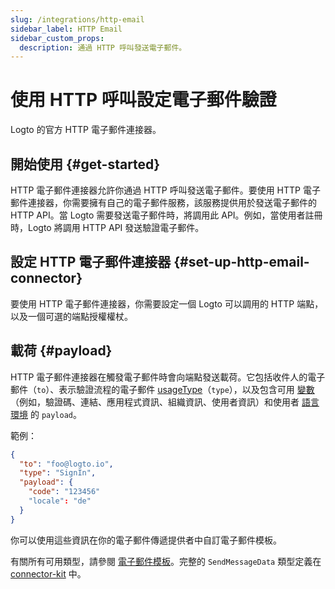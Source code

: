 ```yaml
---
slug: /integrations/http-email
sidebar_label: HTTP Email
sidebar_custom_props:
  description: 通過 HTTP 呼叫發送電子郵件。
---
```



# 使用 HTTP 呼叫設定電子郵件驗證

Logto 的官方 HTTP 電子郵件連接器。

<GuideTip />

## 開始使用 \{#get-started}

HTTP 電子郵件連接器允許你通過 HTTP 呼叫發送電子郵件。要使用 HTTP 電子郵件連接器，你需要擁有自己的電子郵件服務，該服務提供用於發送電子郵件的 HTTP API。當 Logto 需要發送電子郵件時，將調用此 API。例如，當使用者註冊時，Logto 將調用 HTTP API 發送驗證電子郵件。

## 設定 HTTP 電子郵件連接器 \{#set-up-http-email-connector}

要使用 HTTP 電子郵件連接器，你需要設定一個 Logto 可以調用的 HTTP 端點，以及一個可選的端點授權權杖。

## 載荷 \{#payload}

HTTP 電子郵件連接器在觸發電子郵件時會向端點發送載荷。它包括收件人的電子郵件（`to`）、表示驗證流程的電子郵件 [usageType](/connectors/email-connectors/email-templates#email-template-types)（`type`），以及包含可用 [變數](/connectors/email-connectors/email-templates#email-template-variables)（例如，驗證碼、連結、應用程式資訊、組織資訊、使用者資訊）和使用者 [語言環境](/connectors/email-connectors/email-templates#email-template-localization) 的 `payload`。

範例：

```json
{
  "to": "foo@logto.io",
  "type": "SignIn",
  "payload": {
    "code": "123456"
    "locale": "de"
  }
}
```

你可以使用這些資訊在你的電子郵件傳遞提供者中自訂電子郵件模板。

有關所有可用類型，請參閱 [電子郵件模板](/connectors/email-connectors/email-templates#email-template-types)。完整的 `SendMessageData` 類型定義在 [connector-kit](https://github.com/logto-io/logto/tree/master/packages/toolkit/connector-kit/src/types/passwordless.ts) 中。